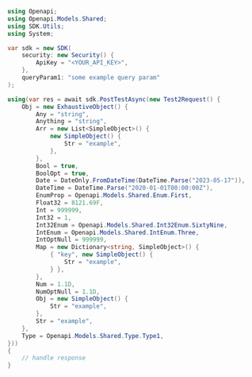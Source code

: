 ```csharp PostTest.cs
using Openapi;
using Openapi.Models.Shared;
using SDK.Utils;
using System;

var sdk = new SDK(
    security: new Security() {
        ApiKey = "<YOUR_API_KEY>",
    },
    queryParam1: "some example query param"
);

using(var res = await sdk.PostTestAsync(new Test2Request() {
    Obj = new ExhaustiveObject() {
        Any = "string",
        Anything = "string",
        Arr = new List<SimpleObject>() {
            new SimpleObject() {
                Str = "example",
            },
        },
        Bool = true,
        BoolOpt = true,
        Date = DateOnly.FromDateTime(DateTime.Parse("2023-05-17")),
        DateTime = DateTime.Parse("2020-01-01T00:00:00Z"),
        EnumProp = Openapi.Models.Shared.Enum.First,
        Float32 = 8121.69F,
        Int = 999999,
        Int32 = 1,
        Int32Enum = Openapi.Models.Shared.Int32Enum.SixtyNine,
        IntEnum = Openapi.Models.Shared.IntEnum.Three,
        IntOptNull = 999999,
        Map = new Dictionary<string, SimpleObject>() {
            { "key", new SimpleObject() {
                Str = "example",
            } },
        },
        Num = 1.1D,
        NumOptNull = 1.1D,
        Obj = new SimpleObject() {
            Str = "example",
        },
        Str = "example",
    },
    Type = Openapi.Models.Shared.Type.Type1,
}))
{
    // handle response
}
```
